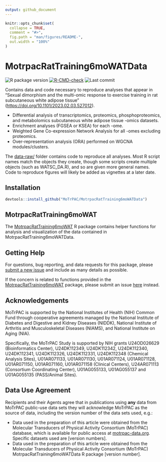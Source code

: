 ```yaml
---
output: github_document
---
```


```r
knitr::opts_chunk$set(
  collapse = TRUE,
  comment = "#>",
  fig.path = "man/figures/README-",
  out.width = "100%"
)
```

# MotrpacRatTraining6moWATData

<!-- badges: start -->

![R package version](https://img.shields.io/github/r-package/v/MoTrPAC/MotrpacRatTraining6moWATData?label=R%20package)
[![R-CMD-check](https://github.com/MoTrPAC/MotrpacRatTraining6moWATData/actions/workflows/R-CMD-check.yaml/badge.svg)](https://github.com/MoTrPAC/MotrpacRatTraining6moWATData/actions/workflows/R-CMD-check.yaml)
![Last commit](https://img.shields.io/github/last-commit/MoTrPAC/MotrpacRatTraining6moWATData/master)

<!-- badges: end -->

Contains data and code necessary to reproduce analyses that appear in "Sexual dimorphism and the multi-omic response to exercise training in rat subcutaneous white adipose tissue" (<https://doi.org/10.1101/2023.02.03.527012>).

* Differential analysis of transcriptomics, proteomics, phosphoproteomics, and metabolomics subcutaneous white adipose tissue -omics datasets.
* Enrichment analyses (FGSEA or KSEA) for each -ome.
* Weighted Gene Co-expression Network Analysis for all -omes excluding proteomics.
* Over-representation analysis (ORA) performed on WGCNA modules/clusters.

The [data-raw/](https://github.com/MoTrPAC/MotrpacRatTraining6moWATData/tree/master/data-raw) folder contains code to reproduce all analyses. Most R script names match the objects they create, though some scripts create multiple objects (such as WATSC_DA.R), and so are given more general names. Code to reproduce figures will likely be added as vignettes at a later date.

## Installation

``` r
devtools::install_github("MoTrPAC/MotrpacRatTraining6moWATData")
```

## MotrpacRatTraining6moWAT

The [MotrpacRatTraining6moWAT](https://motrpac.github.io/MotrpacRatTraining6moWAT/){target="_blank"} R package contains helper functions for analysis and visualization of the data contained in MotrpacRatTraining6moWATData.

## Getting Help

For questions, bug reporting, and data requests for this package, please 
[submit a new issue](https://github.com/MoTrPAC/MotrpacRatTraining6moWATData/issues){target="_blank"} 
and include as many details as possible. 

If the concern is related to functions provided in the 
[MotrpacRatTraining6moWAT](https://github.com/MoTrPAC/MotrpacRatTraining6moWAT){target="_blank"}
package, please submit an issue 
[here](https://github.com/MoTrPAC/MotrpacRatTraining6moWAT/issues){target="_blank"} instead.

## Acknowledgements 

MoTrPAC is supported by the National Institutes of Health (NIH) Common
Fund through cooperative agreements managed by the National Institute of Diabetes and Digestive and Kidney Diseases (NIDDK), National Institute of Arthritis and Musculoskeletal Diseases (NIAMS), and National Institute on Aging (NIA). 

Specifically, the MoTrPAC Study is supported by NIH grants U24OD026629 (Bioinformatics Center), U24DK112349, U24DK112342, U24DK112340, U24DK112341, U24DK112326, U24DK112331, U24DK112348 (Chemical Analysis Sites), U01AR071133, U01AR071130, U01AR071124, U01AR071128, U01AR071150, U01AR071160, U01AR071158 (Clinical Centers), U24AR071113 (Consortium Coordinating Center), U01AG055133, U01AG055137 and U01AG055135 (PASS/Animal Sites).

## Data Use Agreement 

Recipients and their Agents agree that in publications using **any** data from MoTrPAC public-use data sets they will acknowledge MoTrPAC as the source of data, including the version number of the data sets used, e.g.:

* Data used in the preparation of this article were obtained from the Molecular Transducers of Physical Activity Consortium (MoTrPAC) database, which is available for public access at [motrpac-data.org](motrpac-data.org). Specific datasets used are [version numbers].
* Data used in the preparation of this article were obtained from the Molecular Transducers of Physical Activity Consortium (MoTrPAC) MotrpacRatTraining6moWATData R package [version number]. 
